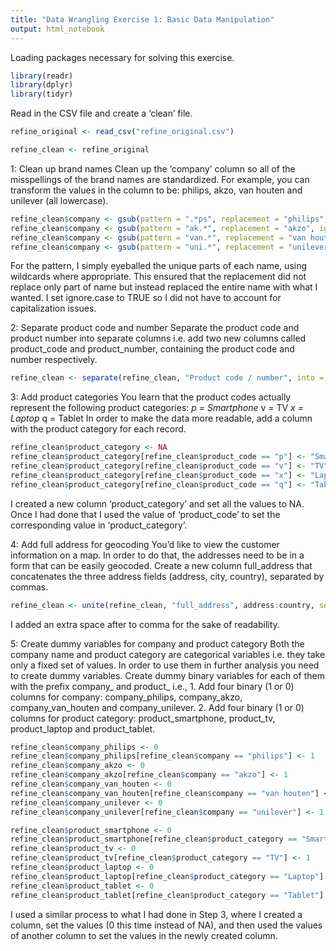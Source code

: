 ---
title: "Data Wrangling Exercise 1: Basic Data Manipulation"
output: html_notebook
---

Loading packages necessary for solving this exercise.

```{r}
library(readr)
library(dplyr)
library(tidyr)
```

Read in the CSV file and create a 'clean' file.

```{r}
refine_original <- read_csv("refine_original.csv")

refine_clean <- refine_original
```

1: Clean up brand names
Clean up the 'company' column so all of the misspellings of the brand names are standardized. For example, you can transform the values in the column to be: philips, akzo, van houten and unilever (all lowercase).

```{r}
refine_clean$company <- gsub(pattern = ".*ps", replacement = "philips", ignore.case = TRUE, x = refine_clean$company)
refine_clean$company <- gsub(pattern = "ak.*", replacement = "akzo", ignore.case = TRUE, x = refine_clean$company)
refine_clean$company <- gsub(pattern = "van.*", replacement = "van houten", ignore.case = TRUE, x = refine_clean$company)
refine_clean$company <- gsub(pattern = "uni.*", replacement = "unilever", ignore.case = TRUE, x = refine_clean$company)
```

For the pattern, I simply eyeballed the unique parts of each name, using wildcards where appropriate.  This ensured that the replacement did not replace only part of name but instead replaced the entire name with what I wanted.  I set ignore.case to TRUE so I did not have to account for capitalization issues.


2: Separate product code and number
Separate the product code and product number into separate columns i.e. add two new columns called product_code and product_number, containing the product code and number respectively.

```{r}
refine_clean <- separate(refine_clean, "Product code / number", into = c("product_code", "product_number"), remove = FALSE, sep = "-")
```


3: Add product categories
You learn that the product codes actually represent the following product categories:
*p = Smartphone
*v = TV
*x = Laptop
*q = Tablet
In order to make the data more readable, add a column with the product category for each record.
```{r}
refine_clean$product_category <- NA
refine_clean$product_category[refine_clean$product_code == "p"] <- "Smartphone"
refine_clean$product_category[refine_clean$product_code == "v"] <- "TV"
refine_clean$product_category[refine_clean$product_code == "x"] <- "Laptop"
refine_clean$product_category[refine_clean$product_code == "q"] <- "Tablet"
```

I created a new column 'product_category' and set all the values to NA.  Once I had done that I used the value of 'product_code' to set the corresponding value in 'product_category'.


4: Add full address for geocoding
You'd like to view the customer information on a map. In order to do that, the addresses need to be in a form that can be easily geocoded. Create a new column full_address that concatenates the three address fields (address, city, country), separated by commas.

```{r}
refine_clean <- unite(refine_clean, "full_address", address:country, sep = ", ", remove = FALSE)
```

I added an extra space after to comma for the sake of readability.


5: Create dummy variables for company and product category
Both the company name and product category are categorical variables i.e. they take only a fixed set of values. In order to use them in further analysis you need to create dummy variables. Create dummy binary variables for each of them with the prefix company_ and product_ i.e.,
1. Add four binary (1 or 0) columns for company: company_philips, company_akzo, company_van_houten and company_unilever.
2. Add four binary (1 or 0) columns for product category: product_smartphone, product_tv, product_laptop and product_tablet.

```{r}
refine_clean$company_philips <- 0
refine_clean$company_philips[refine_clean$company == "philips"] <- 1
refine_clean$company_akzo <- 0
refine_clean$company_akzo[refine_clean$company == "akzo"] <- 1
refine_clean$company_van_houten <- 0
refine_clean$company_van_houten[refine_clean$company == "van houten"] <- 1
refine_clean$company_unilever <- 0
refine_clean$company_unilever[refine_clean$company == "unilever"] <- 1

refine_clean$product_smartphone <- 0
refine_clean$product_smartphone[refine_clean$product_category == "Smartphone"] <- 1
refine_clean$product_tv <- 0
refine_clean$product_tv[refine_clean$product_category == "TV"] <- 1
refine_clean$product_laptop <- 0
refine_clean$product_laptop[refine_clean$product_category == "Laptop"] <- 1
refine_clean$product_tablet <- 0
refine_clean$product_tablet[refine_clean$product_category == "Tablet"] <- 1
```

I used a similar process to what I had done in Step 3, where I created a column, set the values (0 this time instead of NA), and then used the values of another column to set the values in the newly created column.